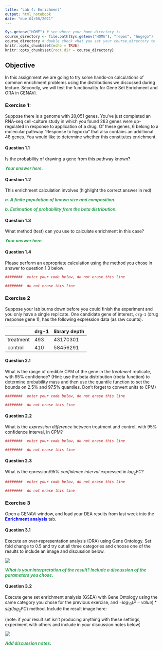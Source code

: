 ```yaml
---
title: "Lab 4: Enrichment"
output: html_notebook
date: "due 04/08/2021"
---
```


```r
Sys.getenv("HOME") # see where your home directory is
course_directory <- file.path(Sys.getenv("HOME"), "repos", "hugego")
course_directory # double check what you set your course_directory to
knitr::opts_chunk$set(echo = TRUE)
knitr::opts_chunk$set(root.dir = course_directory)
```

## Objective

In this assignment we are going to try some hands-on calculations of common enrichment problems using the distributions we discussed during lecture. Secondly, we will test the functionality for Gene Set Enrichment and ORA in GENAVi.

### Exercise 1:

Suppose there is a genome with 20,051 genes. You've just completed an RNA-seq cell-culture study in which you found 283 genes were up-regulated in response to application of a drug. Of these genes, 6 belong to a molecular pathway "Response to hypoxia" that also contains an additional 48 genes. You would like to determine whether this constitutes enrichment.

#### Question 1.1

Is the probability of drawing a gene from this pathway known?

<span style="color:#31a354"><i><b>
Your answer here.
</b></i></span>

#### Question 1.2

This enrichment calculation involves (highlight the correct answer in red)

<span style="color:#31a354"><i><b>
a. A finite population of known size and composition.
</b></i></span>

<span style="color:#31a354"><i><b>
b. Estimation of probability from the beta distribution.
</b></i></span>

#### Question 1.3

What method (test) can you use to calculate enrichment in this case?

<span style="color:#31a354"><i><b>
Your answer here.
</b></i></span>

#### Question 1.4

Please perform an appropriate calculation using the method you chose in answer to question 1.3 below:

```r
########  enter your code below, do not erase this line

########  do not erase this line
```

### Exercise 2

Suppose your lab burns down before you could finish the experiment and you only have a single replicate. One candidate gene of interest, `drg-1` (drug response gene 1), has the following expression data (as raw counts).

|           | drg-1 | library depth |
| :-------- | :---- | :------------ |
| treatment | 493   | 43170301      |
| control   | 410   | 58456291      |

#### Question 2.1

What is the range of credible CPM of the gene in the _treatment_ replicate, with $95\%$ confidence? (Hint: use the beta distribution (rbeta function) to determine probability mass and then use the quantile function to set the bounds on $2.5\%$ and $97.5\%$ quantiles. Don't forget to convert units to CPM)

```r
########  enter your code below, do not erase this line

########  do not erase this line
```


#### Question 2.2

What is the _expression difference_ between treatment and control, with $95\%$ confidence interval, in CPM?

```r
########  enter your code below, do not erase this line

########  do not erase this line
```

#### Question 2.3

What is the epression/$95\%$ _confidence interval_ expressed in $log_{2} FC$?

```r
########  enter your code below, do not erase this line

########  do not erase this line
```

### Exercise 3

Open a GENAVi window, and load your DEA results from last week into the <span style="color:blue"><b>Enrichment analysis</b></span> tab.

#### Question 3.1

Execute an over-representation analysis (ORA) using Gene Ontology. Set fold change to 0.5 and try out all three categories and choose one of the results to include an image and discussion below.

![](<your-image-here>)

<span style="color:#31a354"><i><b>
What is your interpretation of the result? Include a discussion of the parameters you chose.
</b></i></span>


#### Question 3.2

Execute gene set enrichment analysis (GSEA) with Gene Ontology using the same category you chose for the previous exercise, and $-log_{10}(P-value) * sig(log_{2} FC)$ method. Include the result image here:

(note: if your result set isn't producing anything with these settings, experiment with others and include in your discussion notes below)

![](<your-image-here>)

<span style="color:#31a354"><i><b>
Add discussion notes.
</b></i></span>
